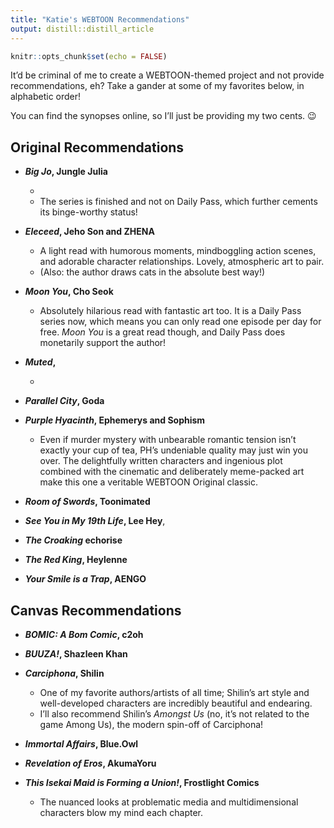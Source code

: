 ```yaml
---
title: "Katie's WEBTOON Recommendations"
output: distill::distill_article
---
```


```r
knitr::opts_chunk$set(echo = FALSE)
```

It'd be criminal of me to create a WEBTOON-themed project and not provide recommendations, eh? Take a gander at some of my favorites below, in alphabetic order!

You can find the synopses online, so I'll just be providing my two cents. 😉


## Original Recommendations
* ***Big Jo*, Jungle Julia**
  + 
  + The series is finished and not on Daily Pass, which further cements its binge-worthy status!

* ***Eleceed*, Jeho Son and ZHENA**
  + A light read with humorous moments, mindboggling action scenes, and adorable character relationships. Lovely, atmospheric art to pair.
  + (Also: the author draws cats in the absolute best way!)

* ***Moon You*, Cho Seok**
  + Absolutely hilarious read with fantastic art too. It is a Daily Pass series now, which means you can only read one episode per day for free. *Moon You* is a great read though, and Daily Pass does monetarily support the author!

* ***Muted*, **
  + 

* ***Parallel City*, Goda**

* ***Purple Hyacinth*, Ephemerys and Sophism**
  + Even if murder mystery with unbearable romantic tension isn't exactly your cup of tea, PH's undeniable quality may just win you over. The delightfully written characters and ingenious plot combined with the cinematic and deliberately meme-packed art make this one a veritable WEBTOON Original classic.

* ***Room of Swords*, Toonimated**

* ***See You in My 19th Life*, Lee Hey**, 

* ***The Croaking* echorise**

* ***The Red King*, Heylenne**

* ***Your Smile is a Trap*, AENGO**


## Canvas Recommendations
* ***BOMIC: A Bom Comic*, c2oh**

* ***BUUZA!*, Shazleen Khan**

* ***Carciphona*, Shilin**
  + One of my favorite authors/artists of all time; Shilin's art style and well-developed characters are incredibly beautiful and endearing.
  + I'll also recommend Shilin's *Amongst Us* (no, it's not related to the game Among Us), the modern spin-off of Carciphona!

* ***Immortal Affairs*, Blue.Owl**

* ***Revelation of Eros*, AkumaYoru**

* ***This Isekai Maid is Forming a Union!*, Frostlight Comics**
  + The nuanced looks at problematic media and multidimensional characters blow my mind each chapter.
